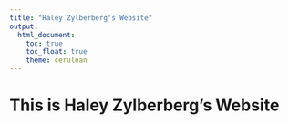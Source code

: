 ```yaml
---
title: "Haley Zylberberg's Website"
output: 
  html_document:
    toc: true
    toc_float: true
    theme: cerulean
---
```


# This is Haley Zylberberg's Website